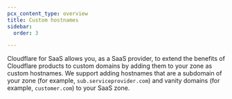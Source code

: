 ```yaml
---
pcx_content_type: overview
title: Custom hostnames
sidebar:
  order: 3

---
```



Cloudflare for SaaS allows you, as a SaaS provider, to extend the benefits of Cloudflare products to custom domains by adding them to your zone as custom hostnames. We support adding hostnames that are a subdomain of your zone (for example, `sub.serviceprovider.com`) and vanity domains (for example, `customer.com`) to your SaaS zone.

<DirectoryListing />
